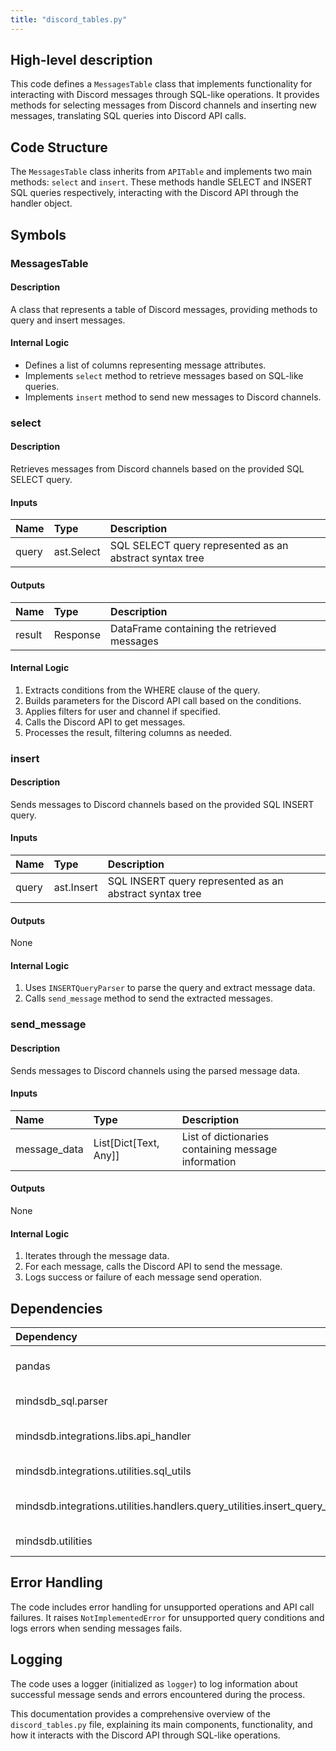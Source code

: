 ```yaml
---
title: "discord_tables.py"
---
```


## High-level description
This code defines a `MessagesTable` class that implements functionality for interacting with Discord messages through SQL-like operations. It provides methods for selecting messages from Discord channels and inserting new messages, translating SQL queries into Discord API calls.

## Code Structure
The `MessagesTable` class inherits from `APITable` and implements two main methods: `select` and `insert`. These methods handle SELECT and INSERT SQL queries respectively, interacting with the Discord API through the handler object.

## Symbols

### MessagesTable
#### Description
A class that represents a table of Discord messages, providing methods to query and insert messages.

#### Internal Logic
- Defines a list of columns representing message attributes.
- Implements `select` method to retrieve messages based on SQL-like queries.
- Implements `insert` method to send new messages to Discord channels.

### select
#### Description
Retrieves messages from Discord channels based on the provided SQL SELECT query.

#### Inputs
| Name | Type | Description |
|:-----|:-----|:------------|
| query | ast.Select | SQL SELECT query represented as an abstract syntax tree |

#### Outputs
| Name | Type | Description |
|:-----|:-----|:------------|
| result | Response | DataFrame containing the retrieved messages |

#### Internal Logic
1. Extracts conditions from the WHERE clause of the query.
2. Builds parameters for the Discord API call based on the conditions.
3. Applies filters for user and channel if specified.
4. Calls the Discord API to get messages.
5. Processes the result, filtering columns as needed.

### insert
#### Description
Sends messages to Discord channels based on the provided SQL INSERT query.

#### Inputs
| Name | Type | Description |
|:-----|:-----|:------------|
| query | ast.Insert | SQL INSERT query represented as an abstract syntax tree |

#### Outputs
None

#### Internal Logic
1. Uses `INSERTQueryParser` to parse the query and extract message data.
2. Calls `send_message` method to send the extracted messages.

### send_message
#### Description
Sends messages to Discord channels using the parsed message data.

#### Inputs
| Name | Type | Description |
|:-----|:-----|:------------|
| message_data | List[Dict[Text, Any]] | List of dictionaries containing message information |

#### Outputs
None

#### Internal Logic
1. Iterates through the message data.
2. For each message, calls the Discord API to send the message.
3. Logs success or failure of each message send operation.

## Dependencies
| Dependency | Purpose |
|:-----------|:--------|
| pandas | Data manipulation and analysis |
| mindsdb_sql.parser | SQL query parsing |
| mindsdb.integrations.libs.api_handler | Base classes for API handling |
| mindsdb.integrations.utilities.sql_utils | SQL utility functions |
| mindsdb.integrations.utilities.handlers.query_utilities.insert_query_utilities | INSERT query parsing |
| mindsdb.utilities | Logging utilities |

## Error Handling
The code includes error handling for unsupported operations and API call failures. It raises `NotImplementedError` for unsupported query conditions and logs errors when sending messages fails.

## Logging
The code uses a logger (initialized as `logger`) to log information about successful message sends and errors encountered during the process.

This documentation provides a comprehensive overview of the `discord_tables.py` file, explaining its main components, functionality, and how it interacts with the Discord API through SQL-like operations.